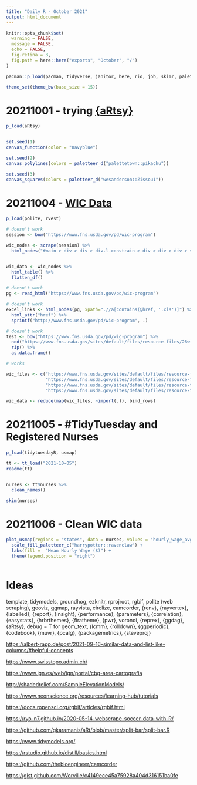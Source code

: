 ```yaml
---
title: "Daily R - October 2021"
output: html_document
---
```


```r
knitr::opts_chunk$set(
  warning = FALSE,
  message = FALSE,
  echo = FALSE,
  fig.retina = 3,
  fig.path = here::here("exports", "October", "/")
)

pacman::p_load(pacman, tidyverse, janitor, here, rio, job, skimr, paletteer)

theme_set(theme_bw(base_size = 15))

```

# 20211001 - trying [{aRtsy}](https://koenderks.github.io/aRtsy/)

```r
p_load(aRtsy)


set.seed(1)
canvas_function(color = "navyblue")

set.seed(2)
canvas_polylines(colors = paletteer_d("palettetown::pikachu"))

set.seed(3)
canvas_squares(colors = paletteer_d("wesanderson::Zissou1"))


```


# 20211004 - [WIC Data](https://www.fns.usda.gov/pd/wic-program)

```r
p_load(polite, rvest)

# doesn't work
session <- bow("https://www.fns.usda.gov/pd/wic-program")

wic_nodes <- scrape(session) %>% 
  html_nodes("#main > div > div > div.l-constrain > div > div > div > section > table")


wic_data <- wic_nodes %>% 
  html_table() %>% 
  flatten_df()
```

```r
# doesn't work
pg <- read_html("https://www.fns.usda.gov/pd/wic-program")

# doesn't work
excel_links <- html_nodes(pg, xpath=".//a[contains(@href, '.xls')]") %>% 
  html_attr("href") %>% 
  sprintf("http://www.fns.usda.gov/pd/wic-program", .)

```

```r
# doesn't work
test <- bow("https://www.fns.usda.gov/pd/wic-program") %>% 
  nod("https://www.fns.usda.gov/sites/default/files/resource-files/26wifypart-9.xls") %>% 
  rip() %>% 
  as.data.frame()
```

```r
# works

wic_files <- c("https://www.fns.usda.gov/sites/default/files/resource-files/26wifypart-9.xls",
               "https://www.fns.usda.gov/sites/default/files/resource-files/24wicfood$-9.xls",
               "https://www.fns.usda.gov/sites/default/files/resource-files/25wifyavgfd$-9.xls",
               "https://www.fns.usda.gov/sites/default/files/resource-files/23WICAdm$-9.xls")

wic_data <- reduce(map(wic_files, ~import(.)), bind_rows)
```

# 20211005 - #TidyTuesday and Registered Nurses

```r
p_load(tidytuesdayR, usmap)

tt <- tt_load("2021-10-05")
readme(tt)


nurses <- tt$nurses %>% 
  clean_names()

skim(nurses)
```

# 20211006 - Clean WIC data

```r
plot_usmap(regions = "states", data = nurses, values = "hourly_wage_avg") + 
  scale_fill_paletteer_c("harrypotter::ravenclaw") + 
  labs(fill =  "Mean Hourly Wage ($)") + 
  theme(legend.position = "right")
  
```

# Ideas

template, tidymodels, groundhog, ezknitr, rprojroot, rgbif, polite (web scraping), geoviz, ggmap, rayvista, circlize, camcorder, {renv}, {rayvertex}, {labelled}, {report}, {insight}, {performance}, {parameters}, {correlation}, {easystats}, {hrbrthemes}, {firatheme}, {pwr}, voronoi, {reprex}, {ggdag}, {aRtsy}, debug = T for geom_text, {lcmm}, {rolldown}, {ggperiodic}, {codebook}, {muvr}, {pcalg}, {packagemetrics}, {steveproj}


<https://albert-rapp.de/post/2021-09-16-similar-data-and-list-like-columns/#helpful-concepts>

<https://www.swisstopo.admin.ch/>

<https://www.ign.es/web/ign/portal/cbg-area-cartografia>

<http://shadedrelief.com/SampleElevationModels/>

<https://www.neonscience.org/resources/learning-hub/tutorials>

<https://docs.ropensci.org/rgbif/articles/rgbif.html>

<https://ryo-n7.github.io/2020-05-14-webscrape-soccer-data-with-R/>

<https://github.com/gkaramanis/aRt/blob/master/split-bar/split-bar.R>

<https://www.tidymodels.org/>

<https://rstudio.github.io/distill/basics.html>

<https://github.com/thebioengineer/camcorder>

<https://gist.github.com/Worville/c4149ece45a75928a404d316151ba0fe>